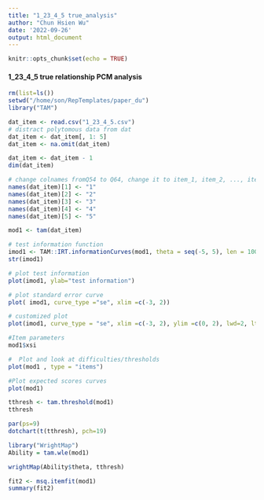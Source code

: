 ```yaml
---
title: "1_23_4_5 true_analysis"
author: "Chun Hsien Wu"
date: '2022-09-26'
output: html_document
---
```


```r
knitr::opts_chunk$set(echo = TRUE)
```

#### 1_23_4_5 true relationship PCM analysis
```r
rm(list=ls())
setwd("/home/son/RepTemplates/paper_du")
library("TAM")
```
```r
dat_item <- read.csv("1_23_4_5.csv") 
# distract polytomous data from dat
dat_item <- dat_item[, 1: 5]
dat_item <- na.omit(dat_item)

dat_item <- dat_item - 1
dim(dat_item)
```
```r
# change colnames fromQ54 to Q64, change it to item_1, item_2, ..., item_11
names(dat_item)[1] <- "1"
names(dat_item)[2] <- "2"
names(dat_item)[3] <- "3"
names(dat_item)[4] <- "4"
names(dat_item)[5] <- "5"
```
```r
mod1 <- tam(dat_item)
```
```r
# test information function
imod1 <- TAM::IRT.informationCurves(mod1, theta = seq(-5, 5), len = 100)
str(imod1)
```
```r
# plot test information
plot(imod1, ylab="test information")
```
```r
# plot standard error curve
plot( imod1, curve_type ="se", xlim =c(-3, 2))
```
```r
# customized plot
plot(imod1, curve_type = "se", xlim =c(-3, 2), ylim =c(0, 2), lwd=2, lty=3)

#Item parameters
mod1$xsi
```
```r
#  Plot and look at difficulties/thresholds
plot(mod1 , type = "items")
```
```r
#Plot expected scores curves
plot(mod1)
```
```r
tthresh <- tam.threshold(mod1)
tthresh
```
```r
par(ps=9)
dotchart(t(tthresh), pch=19)
```
```r
library("WrightMap")
Ability = tam.wle(mod1)
```
```r
wrightMap(Ability$theta, tthresh)
```
```r
fit2 <- msq.itemfit(mod1)
summary(fit2)
```

